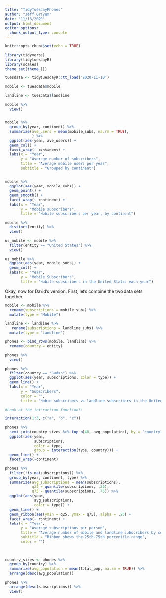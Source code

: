 ```yaml
---
title: "TidyTuesdayPhones"
author: "Jeff Grayum"
date: "11/13/2020"
output: html_document
editor_options: 
  chunk_output_type: console
---
```


```r
knitr::opts_chunk$set(echo = TRUE)
```


```r
library(tidyverse)
library(tidytuesdayR)
library(scales)
theme_set(theme_())
```


```r
tuesdata <- tidytuesdayR::tt_load('2020-11-10')
```

```r
mobile <- tuesdata$mobile 

landline <- tuesdata$landline
```


```r
mobile %>%
  view()


mobile %>%
  group_by(year, continent) %>%
  summarize(ave_users = mean(mobile_subs, na.rm = TRUE),
            ) %>%
  ggplot(aes(year, ave_users)) +
  geom_col() +
  facet_wrap(~ continent) +
  labs(x = "Year",
       y = "Average number of subscribers",
       title = "Average mobile users per year",
       subtitle = "Grouped by continent")
  

mobile %>%
  ggplot(aes(year, mobile_subs)) + 
  geom_point() +
  geom_smooth() +
  facet_wrap(~ continent) +
  labs(x = "Year",
       y = "Mobile subscribers",
       title = "Mobile subscribers per year, by continent")

mobile %>%
  distinct(entity) %>%
  view()

us_mobile <- mobile %>%
  filter(entity == "United States") %>%
  view()

us_mobile %>%
  ggplot(aes(year, mobile_subs)) +
  geom_col() +
  labs(x = "Year",
       y = "Mobile Subscribers",
       title = "Mobile subscribers in the United States each year")
```


Okay, now for David's version. First, let's combine the two data sets together.
```r
mobile <- mobile %>%
  rename(subscriptions = mobile_subs) %>%
  mutate(type = "Mobile")

landline <- landline %>%
   rename(subscriptions = landline_subs) %>%
  mutate(type = "Landline")

phones <- bind_rows(mobile, landline) %>%
  rename(country = entity)
```

```r
phones %>%
  view()

phones %>%
  filter(country == "Sudan") %>%
  ggplot(aes(year, subscriptions, color = type)) +
  geom_line() +
  labs(x = "Year",
       y = "Subscribers",
       color = "",
       title = "Mobie subscribers vs landline subscribers in the United States")

#Look at the interaction function!!

interaction(1:3, c("a", "b", "c"))

phones %>%
  semi_join(country_sizes %>% top_n(40, avg_population), by = "country") %>%
  ggplot(aes(year, 
             subscriptions,
             color = type,
             group = interaction(type, country))) +
  geom_line() +
  facet_wrap(~continent)

phones %>%
  filter(!is.na(subscriptions)) %>%
  group_by(year, continent, type) %>%
  summarize(avg_subscriptions = mean(subscriptions),
            q25 = quantile(subscriptions, .25),
            q75 = quantile(subscriptions, .75)) %>%
  ggplot(aes(year,
             avg_subscriptions, 
             color = type)) +
  geom_line() +
  geom_ribbon(aes(ymin = q25, ymax = q75), alpha = .25) +
  facet_wrap(~ continent) +
  labs(x = "Year", 
       y = "Average subscriptions per person",
       title = "Average number of mobile and landline subscribers by continent",
       subtitle = "Ribbon shows the 25th-75th percentile range", 
       color = "")
  


country_sizes <- phones %>%
  group_by(country) %>%
  summarize(avg_population = mean(total_pop, na.rm = TRUE)) %>%
  arrange(desc(avg_population))

phones %>%
  arrange(desc(subscriptions)) %>%
  view()

```

